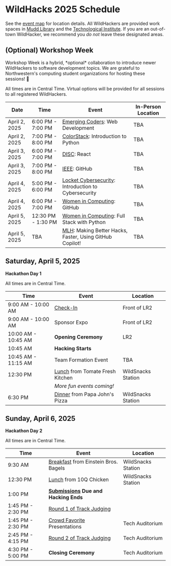 
# WildHacks 2025 Schedule

See the [event map](/map) for location details. All WildHackers are provided work spaces in [Mudd Library](https://www.library.northwestern.edu/libraries-collections/mudd-library/) and the [Technological Institute](https://maps.northwestern.edu/txt/facility/132). If you are an out-of-town WildHacker, we recommend you *do not* leave these designated areas.

## (Optional) Workshop Week

<Callout emoji="👾">
Workshop Week is a hybrid, *optional* collaboration to introduce newer WildHackers to software development topics. We are grateful to Northwestern's computing student organizations for hosting these sessions! 💓
</Callout>

All times are in Central Time. Virtual options will be provided for all sessions to all registered WildHackers.

| Date              | Time               | Event                                                                                                                        | In-Person Location   |
| ----------------- | ------------------ | ---------------------------------------------------------------------------------------------------------------------------- | ---------------------|
| April 2, 2025     | 6:00 PM - 7:00 PM  | [Emerging Coders](/workshops/#emerging-coders-web-development): Web Development                                              | TBA                  |
| April 2, 2025     | 7:00 PM - 8:00 PM  | [ColorStack](/workshops/#colorstack-introduction-to-python): Introduction to Python                                          | TBA                  |
| April 3, 2025     | 6:00 PM - 7:00 PM  | [DISC](/workshops/#disc-react): React                                                                                        | TBA                  |
| April 3, 2025     | 7:00 PM - 8:00 PM  | [IEEE](/workshops/#ieee-github): GitHub                                                                                      | TBA                  |
| April 4, 2025     | 5:00 PM - 6:00 PM  | [Locket Cybersecurity](/workshops/#locket-cybersecurity-introduction-to-cybersecurity): Introduction to Cybersecurity        | TBA                  |
| April 4, 2025     | 6:00 PM - 7:00 PM  | [Women in Computing](/workshops/#women-in-computing-github): GitHub                                                          | TBA                  |
| April 5, 2025     | 12:30 PM - 1:30 PM | [Women in Computing](/workshops/#women-in-computing-full-stack-with-python-mlh-techtogether-event): Full Stack with Python   | TBA                  |
| April 5, 2025     | TBA                | [MLH](/workshops/#making-better-hacks-faster-using-github-copilot): Making Better Hacks, Faster, Using GitHub Copilot!       | TBA                  |

## Saturday, April 5, 2025

**Hackathon Day 1**

All times are in Central Time.

| Time                | Event                                                                                                            | Location           |
| ------------------- | ---------------------------------------------------------------------------------------------------------------- | ------------------ |
| 9:00 AM - 10:00 AM  | [Check-In](/logistics/checking-in)                                                                               | Front of LR2       |
| 9:00 AM - 10:00 AM  | Sponsor Expo                                                                                                     | Front of LR2       |
| 10:00 AM - 10:45 AM | **Opening Ceremony**                                                                                             | LR2                |
| 10:45 AM            | **Hacking Starts**                                                                                               |                    |
| 10:45 AM - 11:15 AM | Team Formation Event                                                                                             | TBA                |
| 12:30 PM            | [Lunch](/logistics/meal-options/#saturday-lunch-from-tomate) from Tomate Fresh Kitchen                           | WildSnacks Station |
|                     | _More fun events coming!_                                                                                        |                    |
| 6:30 PM             | [Dinner](/logistics/meal-options/#saturday-dinner-from-papa-johns-pizza) from Papa John's Pizza                  | WildSnacks Station |

## Sunday, April 6, 2025

**Hackathon Day 2**

All times are in Central Time.

| Time              | Event                                                                                                       | Location           |
| ----------------- | ----------------------------------------------------------------------------------------------------------- | ------------------ |
| 9:30 AM           | [Breakfast](/logistics/meal-options/#sunday-breakfast-from-einstein-bros-bagels) from Einstein Bros. Bagels | WildSnacks Station |
| 12:30 PM          | [Lunch](/logistics/meal-options/#sunday-lunch-from-10q-chicken) from 10Q Chicken                            | WildSnacks Station |
| 1:00 PM           | **[Submissions](/project-guidelines/submission) Due and Hacking Ends**                                      |                    |
| 1:45 PM - 2:30 PM | [Round 1 of Track Judging](/judging-and-awards/how-judging-works/#round-1---initial-judging)                |                    |
| 1:45 PM - 2:30 PM | [Crowd Favorite](/judging-and-awards/how-judging-works/#crowd-favorite) Presentations                       | Tech Auditorium    |
| 2:45 PM - 4:15 PM | [Round 2 of Track Judging](/judging-and-awards/how-judging-works/#round-2---live-presentations)             | Tech Auditorium    |
| 4:30 PM - 5:00 PM | **Closing Ceremony**                                                                                        | Tech Auditorium    |
